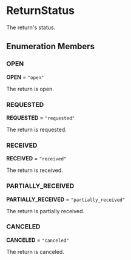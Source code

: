 
# ReturnStatus

The return's status.

## Enumeration Members

### OPEN

 **OPEN** = `"open"`

The return is open.

### REQUESTED

 **REQUESTED** = `"requested"`

The return is requested.

### RECEIVED

 **RECEIVED** = `"received"`

The return is received.

### PARTIALLY\_RECEIVED

 **PARTIALLY\_RECEIVED** = `"partially_received"`

The return is partially received.

### CANCELED

 **CANCELED** = `"canceled"`

The return is canceled.

